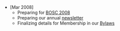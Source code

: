 * <nowiki>[Mar 2008]</nowiki> 
** Preparing for [[BOSC 2008]]
** Preparing our annual [[Newsletters|newsletter]]
** Finalizing details for Membership in our [[Bylaws]]
